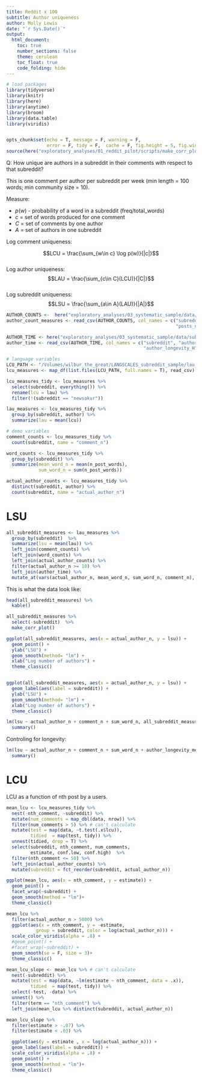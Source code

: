 ```yaml
---
title: Reddit x 100
subtitle: Author uniqueness
author: Molly Lewis 
date: "`r Sys.Date()`"
output: 
  html_document:
    toc: true
    number_sections: false
    theme: cerulean
    toc_float: true
    code_folding: hide
---
```

  
  
```r
# load packages
library(tidyverse) 
library(knitr)
library(here)
library(anytime)
library(broom)
library(data.table)
library(viridis)


opts_chunk$set(echo = T, message = F, warning = F, 
               error = F, tidy = F,  cache = F, fig.height = 5, fig.width = 5)
source(here("exploratory_analyses/01_reddit_pilot/scripts/make_corr_plot.R"))

``` 

Q: How unique are authors in a subreddit in their comments with respect to that subreddit?


This is one comment per author per subreddit per week (min length = 100 words; min community size = 10).

Measure: 

* $p(w)$ - probability of a word in a subreddit (freq/total_words)
* $c$ = set of words produced for one comment
* $C$ = set of comments by one author 
* $A$ = set of authors in one subreddit

Log comment uniqueness:

$$LCU = \frac{\sum_{w\in c} \log p(w)}{|c|}$$	
Log author uniqueness:
$$LAU = \frac{\sum_{c\in C}(LCU)}{|C|}$$	
Log subreddit uniqueness:
$$LSU = \frac{\sum_{a\in A}(LAU)}{|A|}$$	

```r
AUTHOR_COUNTS <-  here("exploratory_analyses/03_systematic_sample/data/subreddit_counts_scores.csv")
author_count_measures <- read_csv(AUTHOR_COUNTS, col_names = c("subreddit","author_n","word_H","word_mean_n","word_sd","word_total","score_mean",                                                    "score_sd","score_H","comments_n_long","comments_n_all",
                                                               "posts_n_all","comments_posts_ratio"))

AUTHOR_TIME <- here("exploratory_analyses/03_systematic_sample/data/subreddit_author_time_data.csv")
author_time <- read_csv(AUTHOR_TIME, col_names = c("subreddit", "author_longevity_mean", "author_sd_mean",
                                                   "author_longevity_H", "author_lag_sd", "author_lag_H", "author_lag_mean")) 
```

```r
# language variables
LCU_PATH <- "/Volumes/wilbur_the_great/LANGSCALES_subreddit_sample/lau_by_author_comment/"
lcu_measures <- map_df(list.files(LCU_PATH, full.names = T), read_csv) 

lcu_measures_tidy <- lcu_measures %>%
  select(subreddit, everything()) %>%
  rename(lcu = lau) %>%
  filter(!(subreddit == "newsokur"))

lau_measures <- lcu_measures_tidy %>%
  group_by(subreddit, author) %>%
  summarize(lau = mean(lcu))
```

```r
# demo variables
comment_counts <- lcu_measures_tidy %>%
  count(subreddit, name = "comment_n")

word_counts <- lcu_measures_tidy %>%
  group_by(subreddit) %>%
  summarize(mean_word_n = mean(n_post_words),
            sum_word_n = sum(n_post_words))

actual_author_counts <- lcu_measures_tidy %>%
  distinct(subreddit, author) %>%
  count(subreddit, name = "actual_author_n")
```

# LSU
```r
all_subreddit_measures <- lau_measures %>%
  group_by(subreddit)  %>%
  summarize(lsu = mean(lau)) %>%
  left_join(comment_counts) %>%
  left_join(word_counts) %>%
  left_join(actual_author_counts) %>%
  filter(actual_author_n >= 10) %>%
  left_join(author_time) %>%
  mutate_at(vars(actual_author_n, mean_word_n, sum_word_n, comment_n), log)
```

This is what the data look like: 
```r
head(all_subreddit_measures) %>%
  kable()
```

```r
all_subreddit_measures %>% 
  select(-subreddit)  %>%
  make_corr_plot()

ggplot(all_subreddit_measures, aes(x = actual_author_n, y = lsu)) +
  geom_point() +
  ylab("LSU") +
  geom_smooth(method= "lm") +
  xlab("Log number of authors") +
  theme_classic()


ggplot(all_subreddit_measures, aes(x = actual_author_n, y = lsu)) +
  geom_label(aes(label = subreddit)) +
  ylab("LSU") +
  geom_smooth(method= "lm") +
  xlab("Log number of authors") +
  theme_classic()

lm(lsu ~ actual_author_n + comment_n + sum_word_n, all_subreddit_measures) %>%
  summary()
```

Controling for longevity:
```r
lm(lsu ~ actual_author_n + comment_n + sum_word_n + author_longevity_mean, all_subreddit_measures) %>%
  summary()

```

# LCU
LCU as a function of nth post by a users.
```r
mean_lcu <- lcu_measures_tidy %>%
  nest(-nth_comment, -subreddit) %>%
  mutate(num_comments = map_dbl(data, nrow)) %>%
  filter(num_comments > 5) %>% # can't calculate
  mutate(test = map(data, ~t.test(.x$lcu)),
         tidied  = map(test, tidy)) %>%
  unnest(tidied, drop = T) %>%
  select(subreddit, nth_comment, num_comments,
         estimate, conf.low, conf.high)  %>%
  filter(nth_comment <= 50) %>%
  left_join(actual_author_counts) %>%
  mutate(subreddit = fct_reorder(subreddit, actual_author_n))

ggplot(mean_lcu, aes(x = nth_comment, y = estimate)) +
  geom_point() +
  facet_wrap(~subreddit) +
  geom_smooth(method = "lm")+
  theme_classic()
```

```r
mean_lcu %>%
  filter(actual_author_n > 5000) %>%
  ggplot(aes(x = nth_comment, y = -estimate, 
           group = subreddit, color = log(actual_author_n))) +
  scale_color_viridis(alpha = .8) +
  #geom_point() +
  #facet_wrap(~subreddit) +
  geom_smooth(se = F, size = 3)+
  theme_classic()

mean_lcu_slope <- mean_lcu %>% # can't calculate
  nest(-subreddit) %>%
  mutate(test = map(data, ~lm(estimate ~ nth_comment, data = .x)),
         tidied  = map(test, tidy)) %>%
  select(-test, -data) %>%
  unnest() %>%
  filter(term == "nth_comment") %>%
  left_join(mean_lcu %>% distinct(subreddit, actual_author_n))

mean_lcu_slope %>%
  filter(estimate > -.07) %>%
  filter(estimate < .03) %>%

  ggplot(aes(y = estimate , x = log(actual_author_n))) +
  geom_label(aes(label = subreddit)) +
  scale_color_viridis(alpha = .8) +
  geom_point() +
  geom_smooth(method = "lm")+
  theme_classic()


```

